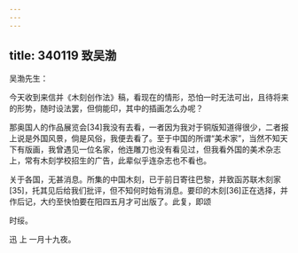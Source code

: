 ```yaml
---
---
---
```

title: 340119 致吴渤
---




吴渤先生：

今天收到来信并《木刻创作法》稿，看现在的情形，恐怕一时无法可出，且待将来的形势，随时设法罢，但倘能印，其中的插画怎么办呢？

那奥国人的作品展览会[34]我没有去看，一者因为我对于铜版知道得很少，二者报上说是外国风景，倘是风俗，我便去看了。至于中国的所谓“美术家”，当然不知天下有版画，我曾遇见一位名家，他连雕刀也没有看见过，但我看外国的美术杂志上，常有木刻学校招生的广告，此辈似乎连杂志也不看也。

关于各国，无甚消息。所集的中国木刻，已于前日寄往巴黎，并致函苏联木刻家[35]，托其见后给我们批评，但不知何时始有消息。要印的木刻[36]正在选择，并作后记，大约至快怕要在阳四五月才可出版了。此复，即颂

时绥。

迅 上 一月十九夜。